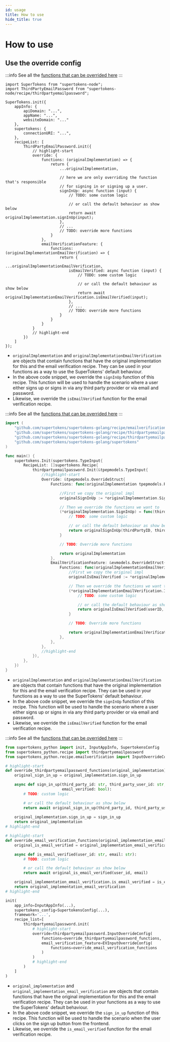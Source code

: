 ```yaml
---
id: usage
title: How to use
hide_title: true
---
```




# How to use

## Use the override config

<BackendSDKTabs>
<TabItem value="nodejs">

:::info
See all the [functions that can be overrided here](https://supertokens.com/docs/nodejs/modules/recipe_thirdpartyemailpassword.html#RecipeInterface)
:::

```tsx
import SuperTokens from "supertokens-node";
import ThirdPartyEmailPassword from "supertokens-node/recipe/thirdpartyemailpassword";

SuperTokens.init({
    appInfo: {
        apiDomain: "...",
        appName: "...",
        websiteDomain: "..."
    },
    supertokens: {
        connectionURI: "...",
    },
    recipeList: [
        ThirdPartyEmailPassword.init({
            // highlight-start
            override: {
                functions: (originalImplementation) => {
                    return {
                        ...originalImplementation,

                        // here we are only overriding the function that's responsible
                        // for signing in or signing up a user.
                        signInUp: async function (input) {
                            // TODO: some custom logic

                            // or call the default behaviour as show below
                            return await originalImplementation.signInUp(input);
                        },
                        // ...
                        // TODO: override more functions
                    }
                },
                emailVerificationFeature: {
                    functions: (originalImplementationEmailVerification) => {
                        return {
                            ...originalImplementationEmailVerification,
                            isEmailVerified: async function (input) {
                                // TODO: some custom logic

                                // or call the default behaviour as show below
                                return await originalImplementationEmailVerification.isEmailVerified(input);
                            },
                            // ...
                            // TODO: override more functions
                        }
                    }
                }
            }
            // highlight-end
        })
    ]
});
```

- `originalImplementation` and `originalImplementationEmailVerification` are objects that contain functions that have the original implementation for this and the email verification recipe. They can be used in your functions as a way to use the SuperTokens' default behaviour.
- In the above code snippet, we override the `signInUp` function of this recipe. This function will be used to handle the scenario where a user either signs up or signs in via any third party provider or via email and password.
- Likewise, we override the `isEmailVerified` function for the email verification recipe.

</TabItem>
<TabItem value="go">

:::info
See all the [functions that can be overrided here](https://pkg.go.dev/github.com/supertokens/supertokens-golang@v0.0.6/recipe/thirdpartyemailpassword/tpepmodels#RecipeInterface)
:::

```go
import (
	"github.com/supertokens/supertokens-golang/recipe/emailverification/evmodels"
	"github.com/supertokens/supertokens-golang/recipe/thirdpartyemailpassword"
	"github.com/supertokens/supertokens-golang/recipe/thirdpartyemailpassword/tpepmodels"
	"github.com/supertokens/supertokens-golang/supertokens"
)

func main() {
	supertokens.Init(supertokens.TypeInput{
		RecipeList: []supertokens.Recipe{
			thirdpartyemailpassword.Init(&tpepmodels.TypeInput{
				//highlight-start
				Override: &tpepmodels.OverrideStruct{
					Functions: func(originalImplementation tpepmodels.RecipeInterface) tpepmodels.RecipeInterface {

						//First we copy the original impl
						originalSignInUp := *originalImplementation.SignInUp

						// Then we override the functions we want to
						(*originalImplementation.SignInUp) = func(thirdPartyID, thirdPartyUserID string, email tpepmodels.EmailStruct) (tpepmodels.SignInUpResponse, error) {
							// TODO: some custom logic

							// or call the default behaviour as show below
							return originalSignInUp(thirdPartyID, thirdPartyUserID, email)
						}

						// TODO: Override more functions

						return originalImplementation
					},
					EmailVerificationFeature: &evmodels.OverrideStruct{
						Functions: func(originalImplementationEmailVerification evmodels.RecipeInterface) evmodels.RecipeInterface {
							//First we copy the original impl
							originalIsEmailVerified := *originalImplementationEmailVerification.IsEmailVerified

							// Then we override the functions we want to
							(*originalImplementationEmailVerification.IsEmailVerified) = func(userID, email string) (bool, error) {
								// TODO: some custom logic

								// or call the default behaviour as show below
								return originalIsEmailVerified(userID, email)
							}

							// TODO: Override more functions

							return originalImplementationEmailVerification
						},
					},
				},
				//highlight-end
			}),
		},
	})
}
```

- `originalImplementation` and `originalImplementationEmailVerification` are objects that contain functions that have the original implementation for this and the email verification recipe. They can be used in your functions as a way to use the SuperTokens' default behaviour.
- In the above code snippet, we override the `signInUp` function of this recipe. This function will be used to handle the scenario where a user either signs up or signs in via any third party provider or via email and password.
- Likewise, we override the `isEmailVerified` function for the email verification recipe.

</TabItem>
<TabItem value="python">

:::info
See all the [functions that can be overrided here](https://supertokens.com/docs/python/recipe/thirdpartyemailpassword/interfaces.html#supertokens_python.recipe.thirdpartyemailpassword.interfaces.RecipeInterface)
:::

```python
from supertokens_python import init, InputAppInfo, SupertokensConfig
from supertokens_python.recipe import thirdpartyemailpassword
from supertokens_python.recipe.emailverification import InputOverrideConfig as EVInputOverrideConfig

# highlight-start
def override_thirdpartyemailpassword_functions(original_implementation):
	original_sign_in_up = original_implementation.sign_in_up

	async def sign_in_up(third_party_id: str, third_party_user_id: str, email: str,
                         email_verified: bool):
		# TODO: custom logic

		# or call the default behaviour as show below
		return await original_sign_in_up(third_party_id, third_party_user_id, email, email_verified)
	
	original_implementation.sign_in_up = sign_in_up
	return original_implementation
# highlight-end

# highlight-start
def override_email_verification_functions(original_implementation_email_verification):
	original_is_email_verified = original_implementation_email_verification.is_email_verified

	async def is_email_verified(user_id: str, email: str):
		# TODO: custom logic

		# or call the default behaviour as show below
		return await original_is_email_verified(user_id, email)

	original_implementation_email_verification.is_email_verified = is_email_verified
	return original_implementation_email_verification
# highlight-end

init(
    app_info=InputAppInfo(...),
    supertokens_config=SupertokensConfig(...),
    framework='...',
    recipe_list=[
        thirdpartyemailpassword.init(
			# highlight-start
            override=thirdpartyemailpassword.InputOverrideConfig(
                functions=override_thirdpartyemailpassword_functions,
				email_verification_feature=EVInputOverrideConfig(
					functions=override_email_verification_functions
				)
            )
			# highlight-end
        )
    ]
)
```

- `original_implementation` and `original_implementation_email_verification` are objects that contain functions that have the original implementation for this and the email verification recipe. They can be used in your functions as a way to use the SuperTokens' default behaviour.
- In the above code snippet, we override the `sign_in_up` function of this recipe. This function will be used to handle the scenario when the user clicks on the sign up button from the frontend.
- Likewise, we override the `is_email_verified` function for the email verification recipe.

</TabItem>
</BackendSDKTabs>